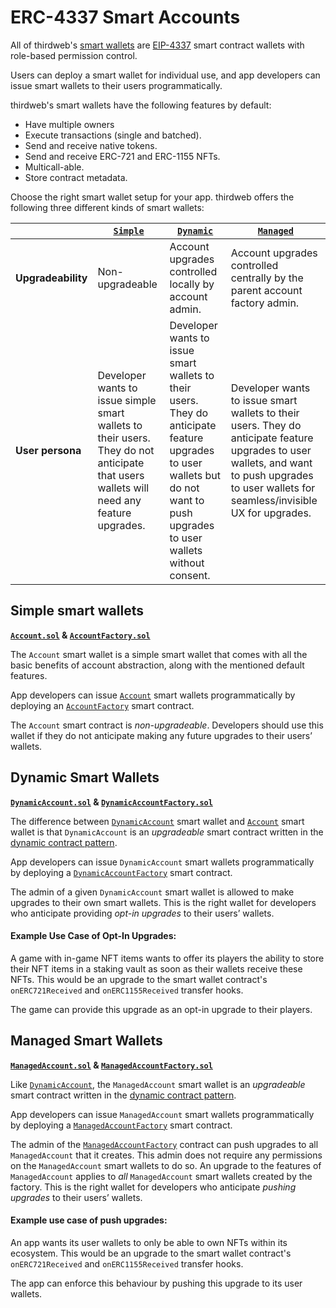 # ERC-4337 Smart Accounts

All of thirdweb's [smart wallets](/wallets/smart-wallet) are [EIP-4337](https://eips.ethereum.org/EIPS/eip-4337) smart contract wallets with role-based permission control.

Users can deploy a smart wallet for individual use, and app developers can issue smart wallets to their users programmatically.

thirdweb's smart wallets have the following features by default:

- Have multiple owners
- Execute transactions (single and batched).
- Send and receive native tokens.
- Send and receive ERC-721 and ERC-1155 NFTs.
- Multicall-able.
- Store contract metadata.

Choose the right smart wallet setup for your app. thirdweb offers the following three different kinds of smart wallets:

|                    | [`Simple`](/contracts/build/base-contracts/erc-4337/account)                                                                            | [`Dynamic`](/contracts/build/base-contracts/erc-4337/dynamic-account)                                                                                                        | [`Managed`](/contracts/build/base-contracts/erc-4337/managed-account)                                                                                                                         |
| ------------------ | --------------------------------------------------------------------------------------------------------------------------------------- | ---------------------------------------------------------------------------------------------------------------------------------------------------------------------------- | --------------------------------------------------------------------------------------------------------------------------------------------------------------------------------------------- |
| **Upgradeability** | Non-upgradeable                                                                                                                         | Account upgrades controlled locally by account admin.                                                                                                                        | Account upgrades controlled centrally by the parent account factory admin.                                                                                                                    |
| **User persona**   | Developer wants to issue simple smart wallets to their users. They do not anticipate that users wallets will need any feature upgrades. | Developer wants to issue smart wallets to their users. They do anticipate feature upgrades to user wallets but do not want to push upgrades to user wallets without consent. | Developer wants to issue smart wallets to their users. They do anticipate feature upgrades to user wallets, and want to push upgrades to user wallets for seamless/invisible UX for upgrades. |

## Simple smart wallets

**[`Account.sol`](/contracts/build/base-contracts/erc-4337/account) & [`AccountFactory.sol`](/contracts/build/base-contracts/erc-4337/account-factory)**

The `Account` smart wallet is a simple smart wallet that comes with all the basic benefits of account abstraction, along with the mentioned default features.

App developers can issue [`Account`](/contracts/build/base-contracts/erc-4337/account) smart wallets programmatically by deploying an [`AccountFactory`](/contracts/build/base-contracts/erc-4337/account-factory) smart contract.

The `Account` smart contract is _non-upgradeable_. Developers should use this wallet if they do not anticipate making any future upgrades to their users’ wallets.

## Dynamic Smart Wallets

**[`DynamicAccount.sol`](/contracts/build/base-contracts/erc-4337/dynamic-account) & [`DynamicAccountFactory.sol`](/contracts/build/base-contracts/erc-4337/dynamic-account-factory)**

The difference between [`DynamicAccount`](/contracts/build/base-contracts/erc-4337/dynamic-account) smart wallet and [`Account`](/contracts/build/base-contracts/erc-4337/account) smart wallet is that `DynamicAccount` is an _upgradeable_ smart contract written in the [dynamic contract pattern](https://github.com/thirdweb-dev/dynamic-contracts).

App developers can issue `DynamicAccount` smart wallets programmatically by deploying a [`DynamicAccountFactory`](/contracts/build/base-contracts/erc-4337/dynamic-account-factory) smart contract.

The admin of a given `DynamicAccount` smart wallet is allowed to make upgrades to their own smart wallets. This is the right wallet for developers who anticipate providing _opt-in upgrades_ to their users’ wallets.

#### Example Use Case of Opt-In Upgrades:

A game with in-game NFT items wants to offer its players the ability to store their NFT items in a staking vault as soon as their wallets receive these NFTs. This would be an upgrade to the smart wallet contract's `onERC721Received` and `onERC1155Received` transfer hooks.

The game can provide this upgrade as an opt-in upgrade to their players.

## Managed Smart Wallets

**[`ManagedAccount.sol`](/contracts/build/base-contracts/erc-4337/managed-account) & [`ManagedAccountFactory.sol`](/contracts/build/base-contracts/erc-4337/managed-account-factory)**

Like [`DynamicAccount`](/contracts/build/base-contracts/erc-4337/managed-account), the `ManagedAccount` smart wallet is an _upgradeable_ smart contract written in the [dynamic contract pattern](https://github.com/thirdweb-dev/dynamic-contracts).

App developers can issue `ManagedAccount` smart wallets programmatically by deploying a [`ManagedAccountFactory`](/contracts/build/base-contracts/erc-4337/managed-account-factory) smart contract.

The admin of the [`ManagedAccountFactory`](/contracts/build/base-contracts/erc-4337/managed-account-factory) contract can push upgrades to all `ManagedAccount` that it creates. This admin does not require any permissions on the `ManagedAccount` smart wallets to do so. An upgrade to the features of `ManagedAccount` applies to _all_ `ManagedAccount` smart wallets created by the factory. This is the right wallet for developers who anticipate _pushing upgrades_ to their users’ wallets.

#### Example use case of push upgrades:

An app wants its user wallets to only be able to own NFTs within its ecosystem. This would be an upgrade to the smart wallet contract's `onERC721Received` and `onERC1155Received` transfer hooks.

The app can enforce this behaviour by pushing this upgrade to its user wallets.
